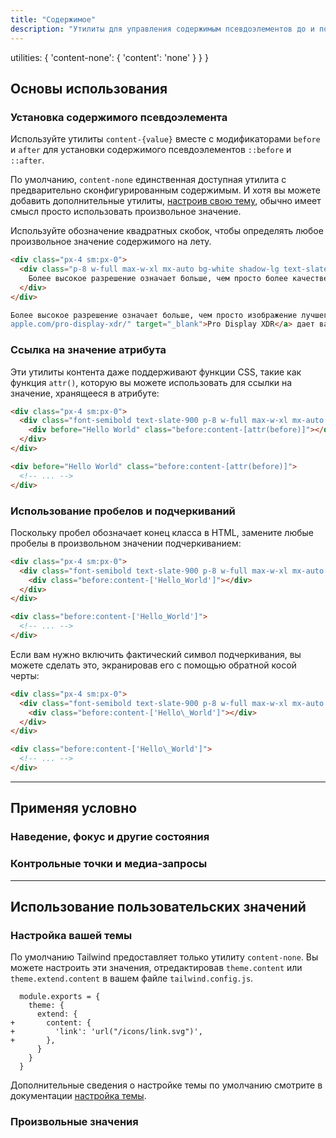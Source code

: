 ```yaml
---
title: "Содержимое"
description: "Утилиты для управления содержимым псевдоэлементов до и после."
---
```



  utilities: {
    'content-none': { 'content': 'none' }
  }
}

## Основы использования

### Установка содержимого псевдоэлемента

Используйте утилиты `content-{value}` вместе с модификаторами `before` и `after` для установки содержимого псевдоэлементов `::before` и `::after`.

По умолчанию, `content-none` единственная доступная утилита с предварительно сконфигурированным содержимым. И хотя вы можете добавить дополнительные утилиты, [настроив свою тему](#customizing-your-theme), обычно имеет смысл просто использовать произвольное значение.

Используйте обозначение квадратных скобок, чтобы определять любое произвольное значение содержимого на лету.

```html {{ example: { p: 'none' } }}
<div class="px-4 sm:px-0">
  <div class="p-8 w-full max-w-xl mx-auto bg-white shadow-lg text-slate-500 dark:bg-slate-800 dark:text-slate-400">
    Более высокое разрешение означает больше, чем просто более качественное изображение. На дисплее Retina 6K, <a href="https://www.apple.com/pro-display-xdr/" class="text-blue-600 dark:text-sky-400 font-medium after:content-['_↗'] after:text-sm after:font-bold" target="_blank">Pro Display XDR</a> обеспечивает почти на 40% больше места на экране, чем дисплей с разрешением 5K.
  </div>
</div>
```

```html
Более высокое разрешение означает больше, чем просто изображение лучшего качества. Благодаря дисплею Retina 6K, <a class="text-blue-600 **after:content-['_↗']** ..." dark-class="text-sky-400 **after:content-['_↗']** ..." href="https://www.
apple.com/pro-display-xdr/" target="_blank">Pro Display XDR</a> дает вам почти на 40 процентов больше площади экрана, чем дисплей 5K.
```

### Ссылка на значение атрибута

Эти утилиты контента даже поддерживают функции CSS, такие как функция `attr()`, которую вы можете использовать для ссылки на значение, хранящееся в атрибуте:

```html {{ example: { p: 'none' } }}
<div class="px-4 sm:px-0">
  <div class="font-semibold text-slate-900 p-8 w-full max-w-xl mx-auto bg-white shadow-lg flex items-center justify-center dark:bg-slate-800 dark:text-slate-200">
    <div before="Hello World" class="before:content-[attr(before)]"></div>
  </div>
</div>
```

```html
<div before="Hello World" class="before:content-[attr(before)]">
  <!-- ... -->
</div>
```

### Использование пробелов и подчеркиваний

Поскольку пробел обозначает конец класса в HTML, замените любые пробелы в произвольном значении подчеркиванием:

```html {{ example: { p: 'none' } }}
<div class="px-4 sm:px-0">
  <div class="font-semibold text-slate-900 p-8 w-full max-w-xl mx-auto bg-white shadow-lg flex items-center justify-center dark:bg-slate-800 dark:text-slate-200">
    <div class="before:content-['Hello_World']"></div>
  </div>
</div>
```

```html
<div class="before:content-['Hello_World']">
  <!-- ... -->
</div>
```

Если вам нужно включить фактический символ подчеркивания, вы можете сделать это, экранировав его с помощью обратной косой черты:

```html {{ example: { p: 'none' } }}
<div class="px-4 sm:px-0">
  <div class="font-semibold text-slate-900 p-8 w-full max-w-xl mx-auto bg-white shadow-lg flex items-center justify-center dark:bg-slate-800 dark:text-slate-200">
    <div class="before:content-['Hello\_World']"></div>
  </div>
</div>
```

```html
<div class="before:content-['Hello\_World']">
  <!-- ... -->
</div>
```

---

## <Heading ignore>Применяя условно</Heading>

### <Heading ignore>Наведение, фокус и другие состояния</Heading>

<HoverFocusAndOtherStates defaultClass="before:content-['Not_Hovering']" featuredClass="before:content-['Hovering']" />

### <Heading ignore>Контрольные точки и медиа-запросы</Heading>

<BreakpointsAndMediaQueries defaultClass="before:content-['Mobile']" featuredClass="before:content-['Desktop']" />

---

## Использование пользовательских значений

### Настройка вашей темы

По умолчанию Tailwind предоставляет только утилиту `content-none`. Вы можете настроить эти значения, отредактировав `theme.content` или `theme.extend.content` в вашем файле `tailwind.config.js`.

```diff-js {{ filename: 'tailwind.config.js' }}
  module.exports = {
    theme: {
      extend: {
+       content: {
+         'link': 'url("/icons/link.svg")',
+       },
      }
    }
  }
```

Дополнительные сведения о настройке темы по умолчанию смотрите в документации [настройка темы](/docs/theme#customizing-the-default-theme).

### Произвольные значения

<ArbitraryValues property="content" featuredClass="before:content-['Hello_World']" />
